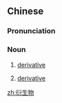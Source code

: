 ==Chinese==
{{zh-forms|type=21}}

===Pronunciation===
{{zh-pron
|m=yǎnshēngwù
|c=jin5 sang1 mat6,hin2 sang1 mat6,jin2 sang1 mat6
|cat=n
}}

===Noun===
{{zh-noun}}

# [[derivative]] {{gloss|something which is based on another source}}
# {{lb|zh|chemistry}} [[derivative]] {{gloss|compound derived from a similar compound by chemical reaction}}

[[zh:衍生物]]